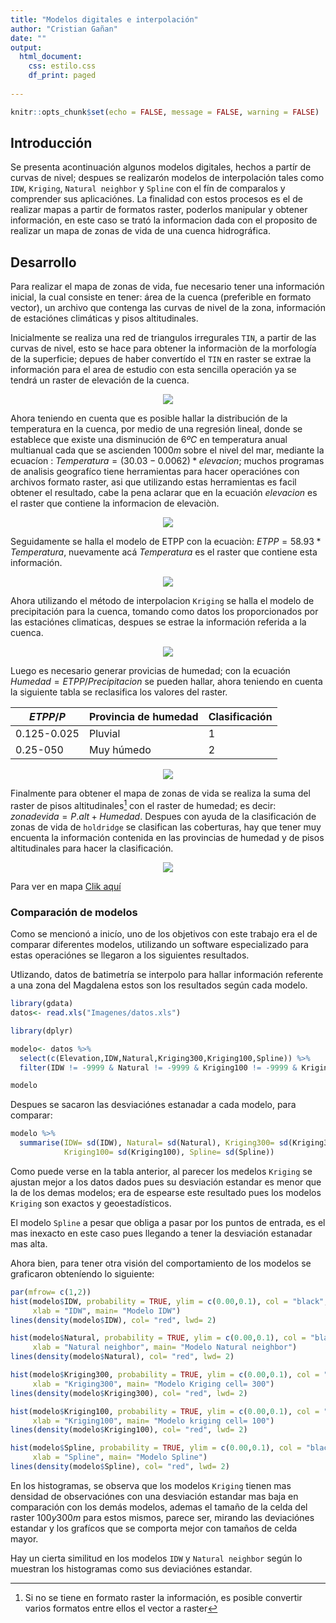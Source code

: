 ---
title: "Modelos digitales e interpolación"
author: "Cristian Gañan"
date: ""
output: 
  html_document:
    css: estilo.css
    df_print: paged
    
---

```{r setup, include=FALSE}
knitr::opts_chunk$set(echo = FALSE, message = FALSE, warning = FALSE)
```

## Introducción

Se presenta acontinuación algunos modelos digitales, hechos a partír de curvas de nivel; despues se realizarón modelos de interpolación tales como `IDW`, `Kriging`, `Natural neighbor` y `Spline` con el fín de comparalos y comprender sus aplicaciónes. La finalidad con estos procesos es el de realizar mapas a partir de formatos raster, poderlos manipular y obtener información, en este caso se trató la informacion dada con el proposito de realizar un mapa de zonas de vida de una cuenca hidrográfica.

## Desarrollo

Para realizar el mapa de zonas de vida, fue necesario tener una información inicial, la cual consiste en tener: área de la cuenca (preferible en formato vector), un archivo que contenga las curvas de nivel de la zona, información de estaciónes climáticas y pisos altitudinales.

Inicialmente se realiza una red de triangulos irregurales `TIN`, a partir de las curvas de nivel, esto se hace para obtener la informaciòn de la morfología de la superficie; depues de haber convertído el `TIN` en raster se extrae la información para el area de estudio con esta sencilla operación ya se tendrá un raster de elevación de la cuenca.

<center>
![](Imagenes/elevacion.PNG)
</center>

Ahora teniendo en cuenta que es posible hallar la distribución de la temperatura en la cuenca, por medio de una regresión lineal, donde se establece que existe una disminución de $6ºC$ en temperatura anual multianual cada que se ascienden $1000 m$ sobre el nivel del mar, mediante la ecuacíon : $Temperatura= (30.03 - 0.0062) * elevacion$; muchos programas de analisis geografíco tiene herramientas para hacer operaciónes con archivos formato raster, asi que utilizando estas herramientas es facil obtener el resultado, cabe la pena aclarar que en la ecuación $elevacion$ es el raster que contiene la informacion de elevaciòn.

<center>
![](Imagenes/Temp.PNG)
</center>

Seguidamente se halla el modelo de ETPP con la ecuaciòn: $ETPP= 58.93 * Temperatura$, nuevamente acá $Temperatura$ es el raster que contiene esta información.

<center>
![](Imagenes/ETPP.PNG)
</center>

Ahora utilizando el método de interpolacion `Kriging` se halla el modelo de precipitación para la cuenca, tomando como datos los proporcionados por las estaciónes climaticas, despues se estrae la información referida a la cuenca.

<center>
![](Imagenes/Prep.PNG)
</center>

Luego es necesario generar provicias de humedad; con la ecuación $Humedad= ETPP/Precipitacion$ se pueden hallar, ahora teniendo en cuenta la siguiente tabla se reclasifica los valores del raster.

$ETPP/P$|Provincia de humedad|Clasificación|
--------|--------------------|-------------|
0.125-0.025|Pluvial|1
0.25-050|Muy húmedo|2

<center>
![](Imagenes/Humedad.PNG)
</center>

Finalmente para obtener el mapa de zonas de vida se realiza la suma del raster de pisos altitudinales^[Si no se tiene en formato raster la información, es posible convertir varios formatos entre ellos el vector a raster] con el raster de humedad; es decir: $zona de vida= P.alt + Humedad$. Despues con ayuda de la clasificación de zonas de vida de `holdridge` se clasifican las coberturas, hay que tener muy encuenta la información contenida en las provincias de humedad y de pisos altitudinales para hacer la clasificación.

<center>
![](Imagenes/hold.png)
</center>

Para ver en mapa [Clik aquí](https://github.com/ccganant/Interpolacion/blob/master/zona%20de%20bida.pdf)

### Comparación de modelos

Como se mencionó a inicío, uno de los objetivos con este trabajo era el de comparar diferentes modelos, utilizando un software especializado para estas operaciónes se llegaron a los siguientes resultados.

Utlizando, datos de batimetría se interpolo para hallar información referente a una zona del Magdalena estos son los resultados según cada modelo.

```{r}
library(gdata)
datos<- read.xls("Imagenes/datos.xls")

library(dplyr)

modelo<- datos %>% 
  select(c(Elevation,IDW,Natural,Kriging300,Kriging100,Spline)) %>% 
  filter(IDW != -9999 & Natural != -9999 & Kriging100 != -9999 & Kriging300 != -9999 & Spline != -9999)

modelo

```

Despues se sacaron las desviaciónes estanadar a cada modelo, para comparar:

```{r}
modelo %>% 
  summarise(IDW= sd(IDW), Natural= sd(Natural), Kriging300= sd(Kriging300), 
            Kriging100= sd(Kriging100), Spline= sd(Spline))
```

Como puede verse en la tabla anterior, al parecer los medelos `Kriging` se ajustan mejor a los datos dados pues su desviación estandar es menor que la de los demas modelos; era de espearse este resultado pues los modelos `Kriging` son exactos y geoestadísticos. 

El modelo `Spline` a pesar que obliga a pasar por los puntos de entrada, es el mas inexacto en este caso pues llegando a tener la desviación estanadar mas alta.

Ahora bien, para tener otra visión del comportamiento de los modelos se graficaron obteníendo lo siguiente:

```{r}
par(mfrow= c(1,2))
hist(modelo$IDW, probability = TRUE, ylim = c(0.00,0.1), col = "black",
     xlab = "IDW", main= "Modelo IDW")
lines(density(modelo$IDW), col= "red", lwd= 2)

hist(modelo$Natural, probability = TRUE, ylim = c(0.00,0.1), col = "black",
     xlab = "Natural neighbor", main= "Modelo Natural neighbor")
lines(density(modelo$Natural), col= "red", lwd= 2)

hist(modelo$Kriging300, probability = TRUE, ylim = c(0.00,0.1), col = "black",
     xlab = "Kriging300", main= "Modelo Kriging cell= 300")
lines(density(modelo$Kriging300), col= "red", lwd= 2)

hist(modelo$Kriging100, probability = TRUE, ylim = c(0.00,0.1), col = "black",
     xlab = "Kriging100", main= "Modelo kriging cell= 100")
lines(density(modelo$Kriging100), col= "red", lwd= 2)

hist(modelo$Spline, probability = TRUE, ylim = c(0.00,0.1), col = "black",
     xlab = "Spline", main= "Modelo Spline")
lines(density(modelo$Spline), col= "red", lwd= 2)
```

En los histogramas, se observa que los modelos `Kriging` tienen mas densidad de observaciónes con una desviación estandar mas baja en comparación con los demás modelos, ademas el tamaño de la celda del raster $100 y 300 m$ para estos mismos, parece ser, mirando las deviaciónes estandar y los grafícos que se comporta mejor con tamaños de celda mayor.

Hay un cierta similitud en los modelos `IDW` y `Natural neighbor` según lo muestran los histogramas como sus deviaciónes estandar.






